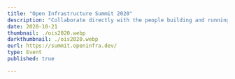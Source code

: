---
title: "Open Infrastructure Summit 2020"
description: "Collaborate directly with the people building and running open source infrastructure using Linux, OpenStack, Kubernetes and 30+ other technologies."
date: 2020-10-21
thumbnail: ./ois2020.webp
darkthumbnail: ./ois2020.webp
eurl: https://summit.openinfra.dev/
type: Event
published: true

---
